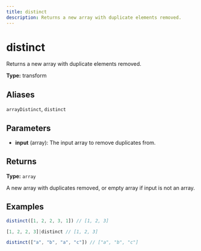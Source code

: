 ```yaml
---
title: distinct
description: Returns a new array with duplicate elements removed.
---
```


# distinct

Returns a new array with duplicate elements removed.

**Type:** transform

## Aliases

`arrayDistinct`, `distinct`

## Parameters

- **input** (array): The input array to remove duplicates from.

## Returns

**Type:** `array`

A new array with duplicates removed, or empty array if input is not an array.

## Examples

```javascript
distinct([1, 2, 2, 3, 1]) // [1, 2, 3]
```

```javascript
[1, 2, 2, 3]|distinct // [1, 2, 3]
```

```javascript
distinct(["a", "b", "a", "c"]) // ["a", "b", "c"]
```
